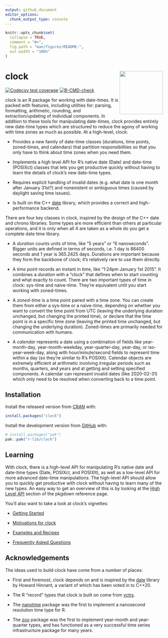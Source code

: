 ```yaml
---
output: github_document
editor_options: 
  chunk_output_type: console
---
```


<!-- README.md is generated from README.Rmd. Please edit that file -->

```r
knitr::opts_chunk$set(
  collapse = TRUE,
  comment = "#>",
  fig.path = "man/figures/README-",
  out.width = "100%"
)
```

# clock <a href="https://clock.r-lib.org"><img src="man/figures/logo.png" align="right" height="138"/></a>

<!-- badges: start -->

[![Codecov test coverage](https://codecov.io/gh/r-lib/clock/branch/main/graph/badge.svg)](https://app.codecov.io/gh/r-lib/clock?branch=main) [![R-CMD-check](https://github.com/r-lib/clock/actions/workflows/R-CMD-check.yaml/badge.svg)](https://github.com/r-lib/clock/actions/workflows/R-CMD-check.yaml)

<!-- badges: end -->

clock is an R package for working with date-times.
It is packed with features, including utilities for: parsing, formatting, arithmetic, rounding, and extraction/updating of individual components.
In addition to these tools for manipulating date-times, clock provides entirely new date-time types which are structured to reduce the agony of working with time zones as much as possible.
At a high-level, clock:

-   Provides a new family of date-time classes (durations, time points, zoned-times, and calendars) that partition responsibilities so that you only have to think about time zones when you need them.

-   Implements a high level API for R's native date (Date) and date-time (POSIXct) classes that lets you get productive quickly without having to learn the details of clock's new date-time types.

-   Requires explicit handling of invalid dates (e.g. what date is one month after January 31st?) and nonexistent or ambiguous times (caused by daylight saving time issues).

-   Is built on the C++ [date](https://github.com/HowardHinnant/date) library, which provides a correct and high-performance backend.

There are four key classes in clock, inspired by the design of the C++ date and chrono libraries.
Some types are more efficient than others at particular operations, and it is only when all 4 are taken as a whole do you get a complete date time library.

-   A *duration* counts units of time, like "5 years" or "6 nanoseconds".
    Bigger units are defined in terms of seconds, i.e. 1 day is 86400 seconds and 1 year is 365.2425 days.
    Durations are important because they form the backbone of clock; it's relatively rare to use them directly.

-   A *time point* records an instant in time, like "1:24pm January 1st 2015".
    It combines a *duration* with a "clock" that defines when to start counting and what exactly to count.
    There are two important types of time in clock: sys-time and naive-time.
    They're equivalent until you start working with zoned-times.

-   A *zoned-time* is a time point paired with a time zone.
    You can create them from either a sys-time or a naive-time, depending on whether you want to convert the time point from UTC (leaving the underlying duration unchanged, but changing the printed time), or declare that the time point is in a specific time zone (leaving the printed time unchanged, but changing the underlying duration).
    Zoned-times are primarily needed for communication with humans.

-   A *calendar* represents a date using a combination of fields like year-month-day, year-month-weekday, year-quarter-day, year-day, or iso-year-week-day, along with hour/minute/second fields to represent time within a day (so they're similar to R's POSIXlt).
    Calendar objects are extremely efficient at arithmetic involving irregular periods such as months, quarters, and years and at getting and setting specified components.
    A calendar can represent invalid dates (like 2020-02-31) which only need to be resolved when converting back to a time point.

## Installation

Install the released version from [CRAN](https://CRAN.R-project.org) with:

``` r
install.packages("clock")
```

Install the development version from [GitHub](https://github.com/) with:

``` r
# install.packages("pak")
pak::pak("r-lib/clock")
```

## Learning

With clock, there is a high-level API for manipulating R's native date and date-time types (Date, POSIXct, and POSIXlt), as well as a low-level API for more advanced date-time manipulations.
The high-level API should allow you to quickly get productive with clock without having to learn many of the new types.
An easy way to get an overview of this is by looking at the [High Level API](https://clock.r-lib.org/reference/index.html#section-high-level-api) section of the pkgdown reference page.

You'll also want to take a look at clock's vignettes:

-   [Getting Started](https://clock.r-lib.org/articles/clock.html)

-   [Motivations for clock](https://clock.r-lib.org/articles/articles/motivations.html)

-   [Examples and Recipes](https://clock.r-lib.org/articles/recipes.html)

-   [Frequently Asked Questions](https://clock.r-lib.org/articles/faq.html)

## Acknowledgements

The ideas used to build clock have come from a number of places:

-   First and foremost, clock depends on and is inspired by the [date](https://github.com/HowardHinnant/date) library by Howard Hinnant, a variant of which has been voted in to C++20.

-   The R "record" types that clock is built on come from [vctrs](https://github.com/r-lib/vctrs).

-   The [nanotime](https://github.com/eddelbuettel/nanotime) package was the first to implement a nanosecond resolution time type for R.

-   The [zoo](https://CRAN.R-project.org/package=zoo) package was the first to implement year-month and year-quarter types, and has functioned as a very successful time series infrastructure package for many years.

